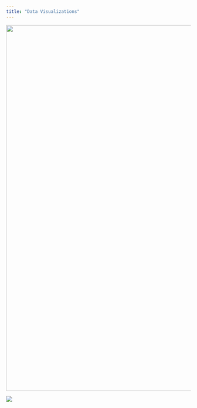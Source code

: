 ```yaml
---
title: "Data Visualizations"
---
```


![](images/frog_plot-03.png){width="1000"}

![](images/lobster_plot.png)
